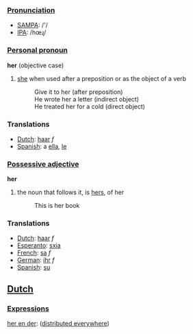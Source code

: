 ===[[Pronunciation]]===
*[[w:SAMPA|SAMPA]]: /'/
*[[w:IPA|IPA]]: /hœɻ/

===[[Personal pronoun]]===

'''her''' (objective case)
#[[she]] when used after a preposition or as the object of a verb
#:Give it to her (after preposition)
#:He wrote her a letter (indirect object)
#:He treated her for a cold (direct object)

===Translations===
*[[Dutch]]: [[haar]] ''f''
*[[Spanish]]: a [[ella]], [[le]]

===[[Possessive adjective]]===

'''her'''

#the noun that follows it, is [[hers]], of her
#: This is her book

===Translations===
*[[Dutch]]: [[haar]] ''f''
*[[Esperanto]]: [[sxia]]
*[[French]]: [[sa]] ''f''
*[[German]]: [[ihr]] ''f''
*[[Spanish]]: [[su]]

==[[Dutch]]==

===[[Expressions]]===

[[her en der]]: ([[distributed everywhere]])